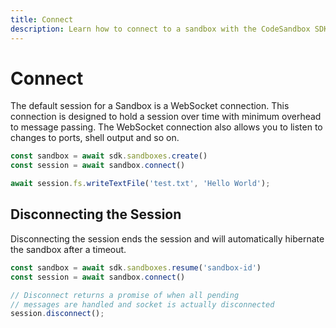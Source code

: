 ```yaml
---
title: Connect
description: Learn how to connect to a sandbox with the CodeSandbox SDK.
---
```



# Connect

The default session for a Sandbox is a WebSocket connection. This connection is designed to hold a session over time with minimum overhead to message passing. The WebSocket connection also allows you to listen to changes to ports, shell output and so on.

```ts
const sandbox = await sdk.sandboxes.create()
const session = await sandbox.connect()

await session.fs.writeTextFile('test.txt', 'Hello World');
```

## Disconnecting the Session

Disconnecting the session ends the session and will automatically hibernate the sandbox after a timeout.

```ts
const sandbox = await sdk.sandboxes.resume('sandbox-id')
const session = await sandbox.connect()

// Disconnect returns a promise of when all pending
// messages are handled and socket is actually disconnected
session.disconnect();
```
